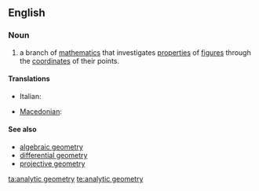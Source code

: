 ==English==

===Noun===
{{wikipedia}}
{{en-noun|sg=[[analytic]] [[geometry]]|-}}

# {{geometry}} a branch of [[mathematics]] that investigates [[properties]] of [[figure]]s through the [[coordinate]]s of their points.

====Translations====
{{trans-top|branch of mathematics}}
* Italian: {{t-|it|geometria analitica|f}}
{{trans-mid}}
* [[Macedonian]]: {{t|mk|аналитичка геометрија|f|tr=analítička geométrija|sc=Cyrl|xs=Macedonian}}
{{trans-bottom}}

====See also====
* [[algebraic geometry]]
* [[differential geometry]]
* [[projective geometry]]

[[ta:analytic geometry]]
[[te:analytic geometry]]